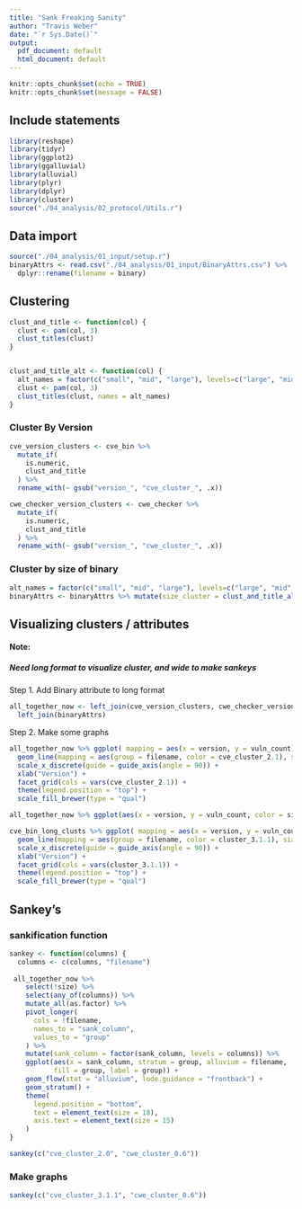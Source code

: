 ```yaml
---
title: "Sank Freaking Sanity"
author: "Travis Weber"
date: "`r Sys.Date()`"
output:
  pdf_document: default
  html_document: default
---
```


```r
knitr::opts_chunk$set(echo = TRUE)
knitr::opts_chunk$set(message = FALSE)
```

## Include statements

```r
library(reshape)
library(tidyr)
library(ggplot2)
library(ggalluvial)
library(alluvial)
library(plyr)
library(dplyr)
library(cluster)
source("./04_analysis/02_protocol/Utils.r")
```

## Data import


```r
source("./04_analysis/01_input/setup.r")
binaryAttrs <- read.csv("./04_analysis/01_input/BinaryAttrs.csv") %>%
  dplyr::rename(filename = binary)
```

## Clustering

```r
clust_and_title <- function(col) {
  clust <- pam(col, 3)
  clust_titles(clust)
}


clust_and_title_alt <- function(col) {
  alt_names = factor(c("small", "mid", "large"), levels=c("large", "mid", "small"))
  clust <- pam(col, 3)
  clust_titles(clust, names = alt_names)
}
```
### Cluster By Version

```r
cve_version_clusters <- cve_bin %>% 
  mutate_if(
    is.numeric, 
    clust_and_title
  ) %>%
  rename_with(~ gsub("version_", "cve_cluster_", .x))

cwe_checker_version_clusters <- cwe_checker %>% 
  mutate_if(
    is.numeric, 
    clust_and_title
  ) %>%
  rename_with(~ gsub("version_", "cwe_cluster_", .x))
```

### Cluster by size of binary
```r
alt_names = factor(c("small", "mid", "large"), levels=c("large", "mid", "small"))
binaryAttrs <- binaryAttrs %>% mutate(size_cluster = clust_and_title_alt(size))
```

## Visualizing clusters / attributes

#### Note:
##### Need long format to visualize cluster, and wide to make sankeys

Step 1. Add Binary attribute to long format
```r
all_together_now <- left_join(cve_version_clusters, cwe_checker_version_clusters) %>% 
  left_join(binaryAttrs)
```

Step 2. Make some graphs

```r
all_together_now %>% ggplot( mapping = aes(x = version, y = vuln_count)) +
  geom_line(mapping = aes(group = filename, color = cve_cluster_2.1), size = 2, alpha = 0.5) +
  scale_x_discrete(guide = guide_axis(angle = 90)) +
  xlab("Version") +
  facet_grid(cols = vars(cve_cluster_2.1)) +
  theme(legend.position = "top") +
  scale_fill_brewer(type = "qual")
```

```r
all_together_now %>% ggplot(aes(x = version, y = vuln_count, color = size_cluster)) + geom_line(mapping = aes(group = filename))
```

```r
cve_bin_long_clusts %>% ggplot( mapping = aes(x = version, y = vuln_count)) +
  geom_line(mapping = aes(group = filename, color = cluster_3.1.1), size = 2, alpha = 0.5) +
  scale_x_discrete(guide = guide_axis(angle = 90)) +
  xlab("Version") +
  facet_grid(cols = vars(cluster_3.1.1)) +
  theme(legend.position = "top") +
  scale_fill_brewer(type = "qual")
```


## Sankey's

### sankification function
```r
sankey <- function(columns) {
  columns <- c(columns, "filename")
  
 all_together_now %>%
    select(!size) %>%
    select(any_of(columns)) %>%
    mutate_all(as.factor) %>%
    pivot_longer(
      cols = !filename,
      names_to = "sank_column",
      values_to = "group"
    ) %>%
    mutate(sank_column = factor(sank_column, levels = columns)) %>%
    ggplot(aes(x = sank_column, stratum = group, alluvium = filename,
           fill = group, label = group)) +
    geom_flow(stat = "alluvium", lode.guidance = "frontback") +
    geom_stratum() +
    theme(
      legend.position = "bottom",
      text = element_text(size = 18),
      axis.text = element_text(size = 15)
    )
}

sankey(c("cve_cluster_2.0", "cwe_cluster_0.6"))
```

### Make graphs
```r
sankey(c("cve_cluster_3.1.1", "cwe_cluster_0.6"))
```